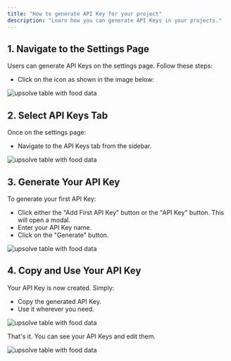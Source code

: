 ```yaml
---
title: "How to generate API Key for your project"
description: "Learn how you can generate API Keys in your projects."
---
```


## 1. Navigate to the Settings Page

Users can generate API Keys on the settings page. Follow these steps:

- Click on the icon as shown in the image below:

<img
  src="https://cdn.peaka.com/how-to-guides/how-to-generate-api-keys-1.png"
  alt="upsolve table with food data"
/>

## 2. Select API Keys Tab

Once on the settings page:

- Navigate to the API Keys tab from the sidebar.

<img
  src="https://cdn.peaka.com/how-to-guides/how-to-generate-api-keys-2.png"
  alt="upsolve table with food data"
/>

## 3. Generate Your API Key

To generate your first API Key:

- Click either the "Add First API Key" button or the "API Key" button. This will open a modal.
- Enter your API Key name.
- Click on the "Generate" button.

<img
  src="https://cdn.peaka.com/how-to-guides/how-to-generate-api-keys-3.png"
  alt="upsolve table with food data"
/>

## 4. Copy and Use Your API Key

Your API Key is now created. Simply:

- Copy the generated API Key.
- Use it wherever you need.

<img
  src="https://cdn.peaka.com/how-to-guides/how-to-generate-api-keys-4.png"
  alt="upsolve table with food data"
/>

That's it. You can see your API Keys and edit them.

<img
  src="https://cdn.peaka.com/how-to-guides/how-to-generate-api-keys-5.png"
  alt="upsolve table with food data"
/>
